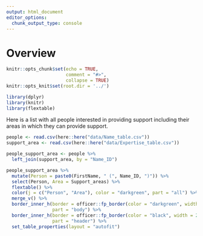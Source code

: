 ```yaml
---
output: html_document
editor_options:
  chunk_output_type: console
---
```

# Overview
```r
knitr::opts_chunk$set(echo = TRUE,
                      comment = "#>",
                      collapse = TRUE)
knitr::opts_knit$set(root.dir = '../')
```

```r
library(dplyr)
library(knitr)
library(flextable)
```


Here is a list with all people interested in providing support including their areas in which they can provide support.

```r
people <- read.csv(here::here("data/Name_table.csv"))
support_area <- read.csv(here::here("data/Expertise_table.csv"))

people_support_area <- people %>% 
  left_join(support_area, by = "Name_ID")

people_support_area %>% 
  mutate(Person = paste0(FirstName, " (", Name_ID, ")")) %>% 
  select(Person, Area = Support_areas) %>% 
  flextable() %>% 
  color(j = c("Person", "Area"), color = "darkgreen", part = "all") %>% 
  merge_v() %>% 
  border_inner_h(border = officer::fp_border(color = "darkgreen", width = 1),
                 part = "body") %>% 
  border_inner_h(border = officer::fp_border(color = "black", width = 2),
                 part = "header") %>% 
  set_table_properties(layout = "autofit")
```

